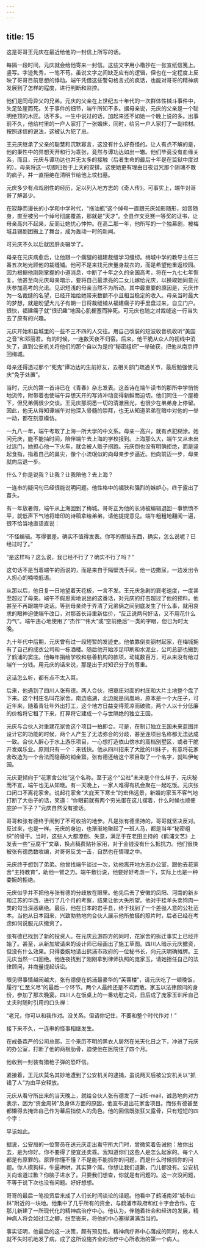 ```yaml
---
---
---
```

title: 15
---




这是哥哥王元庆在最近给他的一封信上所写的话。

每隔一段时间，元庆就会给他寄来一封信。这些文字用小楷抄在一张宣纸信笺上。竖写。字迹隽秀，一笔不苟。虽说文字之间缺乏应有的逻辑，但也在一定程度上反映了哥哥目前思想的悸动。端午凭借这些警句格言式的疯话，也能对哥哥的精神病发展到了怎样的程度，进行判断和监控。

他们是同母异父的兄弟。元庆的父亲在上世纪五十年代的一次群体性械斗事件中，失足坠崖而死。关于事件的细节，端午所知不多。据母亲说，元庆的父亲是一个聪明绝顶的木匠。话不多。一生中说过的话，加起来还不如她一个晚上说的多。出事前不久，他给村里的一户人家打了一张婚床，同时，给另一户人家打了一副棺材。按照迷信的说法，这被认为犯了忌。

王元庆继承了父亲的聪慧和沉默寡言，这没有什么好奇怪的。让人有点不解的是，他的秉性中的异想天开和行为乖张，竟然与谭功达如出一辙。他们毕竟没有血缘关系，而且，元庆与谭功达也并无太多的接触（后者生命的最后十年是在监狱中度过的）。母亲将这一切都归咎于上天的安排。这使她更有理由日夜诅咒那个阴魂不散的疯子，并一直拒绝在清明节给他上坟扫墓。

元庆多少有点戏剧性的经历，足以列入地方志的《奇人传》。可事实上，端午对哥哥了解甚少。

在寂静而漫长的小学和中学时代，“拖油瓶”这个绰号一直跟元庆如影随形，如音随身，直至被另一个绰号彻底覆盖，那就是“天才”。全县作文竞赛一等奖的证书，让母亲高兴不起来，反而让她忧心忡忡。在高二那一年，他所写的一个独幕剧，被梅城县锡剧团搬上了舞台，成为轰动一时的新闻。

可元庆不久以后就因肝炎辍学了。

母亲在元庆病愈后，让他跟一个瘸腿的福建裁缝学习缝纫。梅城中学的教导主任三番五次地光顾他的裁缝铺。他可不是来找元庆量身裁衣的，而是希望他重返校园。因为根据他刚刚掌握的小道消息，中断了十年之久的全国高考，将在一九七七年恢复。他甚至向元庆母亲暗示，要将自己最漂亮的二女儿嫁给元庆，以换取她同意元庆参加高考的允诺。见识短浅的母亲当然不为所动。其中最重要的原因是，元庆作为一名裁缝的名望，已经开始给她带来数额不小且相当稳定的收入。母亲当时最大的梦想，就是盼望大儿子有朝一日将裁缝铺从福建瘸子的手里盘过来，自立门户。很快，福建瘸子就“很识趣”地因心肌梗塞而猝死。可元庆也随之对裁缝这一行当失去了原有的兴趣。

元庆开始和县城里的一些不三不四的人交往。用自己改装的短波收音机收听“美国之音”和邓丽君。有的时候，一连数天夜不归宿。后来，他干脆从众人的视线中消失了，直到公安机关将他们的那个自以为是的“秘密组织”一举破获，把他从南京押回梅城。

母亲还得透过那个“死鬼”谭功达的生前好友，去相关部门疏通关节，最后勉强使元庆“免于处置”。

当时，元庆的第一首诗已在《青春》杂志发表。这首诗在端午读书的那所中学悄悄地流传，附带着也使端午异想天开的写诗冲动变得新鲜而迫切。他们同住一个屋檐下，但兄弟俩很少交谈。王元庆那洞悉一切的清澈目光，也很少在弟弟身上停留。因此，他无从得知谭端午对他深入骨髓的崇拜，也无从知道弟弟在暗中对他的一举一动，都在刻意模仿。

一九八一年，端午考取了上海一所大学的中文系。母亲一高兴，就有点犯糊涂。她问元庆，能不能抽时间，陪伴端午去上海的学校报到。上海那么大，端午又从未出过远门，她担心他一下火车，就会被人贩子拐跑。元庆倒也没有明确拒绝，而是竖起食指，指着自己的鼻尖，像个小流氓似的向母亲步步逼近。他向前迈一步，母亲就向后退一步。

什么？你是说我？让我？让我陪他？去上海？

一连串的疑问句已经很能说明问题。他性格中的褊狭和强烈的嫉妒心，终于露出了苗头。

有一年放暑假，端午从上海回到了梅城。哥哥正为他的长诗被编辑退回一事愤愤不平，就低声下气地将蜡印的诗稿拿给弟弟，请他提提意见。端午粗粗地翻阅一遍，很不恰当地直话直说：

“不怪编辑。写得很差。确实不值得发表。你写的那些东西，确实，怎么说呢？已经过时了。”

“是这样吗？这么说，我已经不行了？确实不行了吗？”

这句话不是当着端午的面说的，而是来自于隔壁洗手间。他一边撒尿，一边发出令人担心的喃喃低语。

从那以后，他日复一日地望着天花板，一言不发。王元庆急剧的衰老速度，一度甚至超过了母亲。端午不假思索地说出的这番话，对元庆的打击超过了他的预料。他甚至不再跟端午说话。等到母亲终于弄清了兄弟俩之间到底发生了什么事，就用哀求的眼神迫使端午改口，对那首长诗重新估价，“反正说两句好话，又不用花什么力气”。端午违心地使用了“杰作”“伟大”或“空前绝后”一类的字眼，但已为时太晚。

九十年代中后期，元庆曾有过一段短暂的发迹史。他依靠倒卖钢材起家，在梅城拥有了自己的成衣公司和一栋酒楼。随后他开始涉足印刷和水泥业，公司总部也搬到了鹤浦的窦庄。他每年捐给学校和慈善机构的款项，动辄数百万，可从来没有给过端午一分钱。用元庆的话来说，那是出于对知识分子的尊重。

这话怎么听，都有点不太入耳。

后来，他遇到了四川人张有德。两人合伙，把窦庄对面的村庄和大片土地整个盘了下来。这个村庄名叫花家舍。南边临湖，北边就是凤凰岭，原本是一个大庄子，可近年来，随着青壮年外出打工，这个地方日益变得荒凉而破败。两个人以十分低廉的价格将它租了下来，打算将它建成一个与世隔绝的独立王国。

元庆与合伙人对重建花家舍这个项目一拍即合。可是，在制订独立王国未来蓝图并设计它的功能的时候，两个人产生了无法弥合的分歧，甚至连项目名称都无法达成一致。合伙人醉心于水上游乐项目，一心想打造依山傍水的高档别墅区，或者干脆开发娱乐业。原则只有一个：来钱快。他从四川招来了大批的川妹子，有意将花家舍改造为一个合法而隐蔽的销金窟。张有德还给这个项目取了一个名字，就叫伊甸园。

元庆更倾向于“花家舍公社”这个名称。至于这个“公社”未来是个什么样子，元庆秘而不宣，端午也无从知晓。有一天晚上，一家人难得有机会聚在一起吃饭。元庆张口闭口不离花家舍。说起花家舍“大庇天下寒士”的宏伟远景，新婚的家玉不客气地打断了大伯子的话，笑道：“你眼前就有两个穷光蛋在这儿摆着，什么时候也顺便庇护一下子？”元庆自然没有接话。

哥哥和张有德终于闹到了不可收拾的地步。凡是张有德坚持的，哥哥就坚决反对。反过来，也是一样。元庆的身边，也渐渐地聚起了一班人马，都是当年“秘密组织”的骨干。当时，这些人大都潦倒、失意，满足于在老田主持的《鹤浦文艺》上发表一些“豆腐干”文章，换点稿费贴补家用，对于金钱没有什么抵抗力。他们很快被张有德悉数收编，对哥哥反戈一击，自然也在情理之中。

元庆终于想到了弟弟。他曾找端午谈过一次，劝他离开地方志办公室，跟他去花家舍“主持教育”，助他一臂之力。端午敷衍说，他要好好考虑一下，实际上也是一种委婉的拒绝。

元庆似乎并不把他与张有德的分歧放在眼里。他先后去了安徽的凤阳、河南的新乡和江苏的华西，进行了几个月的考察，结果让他大失所望。他对于挂羊头卖狗肉一类的勾当深恶痛绝。最后，他在日本的岩手县，终于找到了一个差强人意的公社范本。当他从日本回来，兴致勃勃地向合伙人展示他所拍摄的照片时，后者已经在考虑如何说服元庆撤资了。

张有德已找到了新的投资人。在元庆云游四方的同时，花家舍的拆迁事实上已经开始了。甚至，从新加坡请来的设计师已经画出了施工草图。四川人暗示元庆撤资，但没有什么效果。只得委婉地请出鹤浦市政府的一位秘书长，向元庆明确摊牌。王元庆当然一口回绝。他连夜找到了刚刚拿到律师执照的庞家玉，请她担任自己的法律顾问，并商量提起诉讼。

眼见得事情越闹越大，张有德便在鹤浦最豪华的“芙蓉楼”，请元庆吃了一顿晚饭，履行“仁至义尽”的最后一个环节。两个人最终还是不欢而散。家玉以法律顾问的身份，参加了那次晚宴。四川人在饭桌上的一番劝慰之词，日后成了庞家玉训斥自己丈夫时随时引用的口头禅：

“老兄，你可以和我作对。没关系。但请你记住，不要和整个时代作对！”

接下来不久，一连串的怪事相继发生。

在戒备森严的公司总部，三个来历不明的黑衣人居然在光天化日之下，冲进了元庆的办公室，打断了他的两根肋骨，迫使他在医院住了四个月。

他收到一封装有猎枪子弹的恐吓信。

紧接着，王元庆莫名其妙地遭到了公安机关的逮捕，虽说两天后被公安机关以“抓错了人”为由平安释放。

元庆从看守所出来的当天晚上，就给合伙人张有德发了一封E-mail，诚恳地向对方表示，因为“资金周转”及身体方面的原因，他宣布退出花家舍项目。而张有德甚至都懒得去掩饰自己作为幕后指使人的角色。他的回信既张狂又露骨，只有短短的四个字：

早该如此。

据说，公安局的一位警员在送元庆走出看守所大门时，曾微笑着告诫他：放你出去，是为你好。你不要得了便宜还卖乖。我知道你们这些人是怎么起家的。每个人都是有原罪的。原罪你懂不懂？不是能不能抓你的问题，而是什么时候抓你的问题。你人模狗样，牛逼哄哄，其实算个屌。你想让我们道歉，门儿都没有。公安机关向谁道过歉？你脑子进水了。只要我们想查，你就是有问题的。这一次没问题，不等于说下次也没有问题。好好想想。

哥哥的最后一笔投资后来成了人们长时间谈论的话题。他看中了鹤浦南郊“城市山林”附近的一块地。他集中了几乎所有的资金，与鹤浦市政府和红十字会合作，在那儿新建了一所现代化的精神病治疗中心。他认为，伴随着社会和经济的发展，精神病人将会如过江之鲫，纷至沓来，将他的中心塞得满满当当的。

事实证明，他最后的这一决策，颇有预见性。精神病疗养中心落成的同时，他本人就不失时机地发了病，成了这所设施齐全的治疗中心所收治的第一个病人。